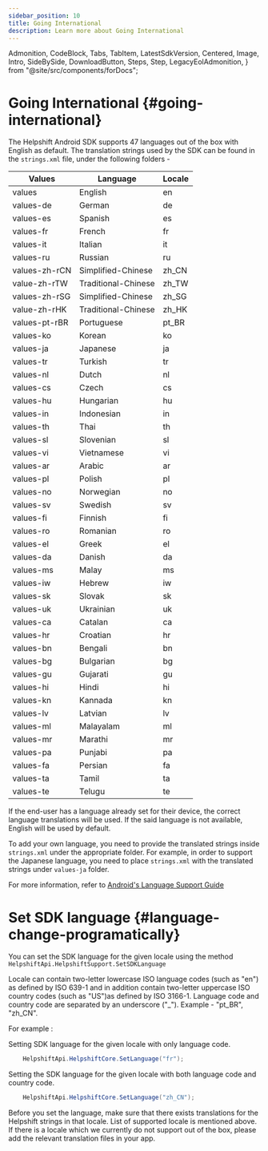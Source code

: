 ```yaml
---
sidebar_position: 10
title: Going International
description: Learn more about Going International
---
```


  Admonition,
  CodeBlock,
  Tabs,
  TabItem,
  LatestSdkVersion,
  Centered,
  Image,
  Intro,
  SideBySide,
  DownloadButton,
  Steps,
  Step,
  LegacyEolAdmonition,
} from "@site/src/components/forDocs";

<LegacyEolAdmonition />

# Going International {#going-international}

The Helpshift Android SDK supports 47 languages out of the box with
English as default. The translation strings used by the SDK can be
found in the `strings.xml` file, under the following folders -

| Values        | Language            | Locale |
| ------------- | ------------------- | ------ |
| values        | English             | en     |
| values-de     | German              | de     |
| values-es     | Spanish             | es     |
| values-fr     | French              | fr     |
| values-it     | Italian             | it     |
| values-ru     | Russian             | ru     |
| values-zh-rCN | Simplified-Chinese  | zh_CN  |
| value-zh-rTW  | Traditional-Chinese | zh_TW  |
| values-zh-rSG | Simplified-Chinese  | zh_SG  |
| value-zh-rHK  | Traditional-Chinese | zh_HK  |
| values-pt-rBR | Portuguese          | pt_BR  |
| values-ko     | Korean              | ko     |
| values-ja     | Japanese            | ja     |
| values-tr     | Turkish             | tr     |
| values-nl     | Dutch               | nl     |
| values-cs     | Czech               | cs     |
| values-hu     | Hungarian           | hu     |
| values-in     | Indonesian          | in     |
| values-th     | Thai                | th     |
| values-sl     | Slovenian           | sl     |
| values-vi     | Vietnamese          | vi     |
| values-ar     | Arabic              | ar     |
| values-pl     | Polish              | pl     |
| values-no     | Norwegian           | no     |
| values-sv     | Swedish             | sv     |
| values-fi     | Finnish             | fi     |
| values-ro     | Romanian            | ro     |
| values-el     | Greek               | el     |
| values-da     | Danish              | da     |
| values-ms     | Malay               | ms     |
| values-iw     | Hebrew              | iw     |
| values-sk     | Slovak              | sk     |
| values-uk     | Ukrainian           | uk     |
| values-ca     | Catalan             | ca     |
| values-hr     | Croatian            | hr     |
| values-bn     | Bengali             | bn     |
| values-bg     | Bulgarian           | bg     |
| values-gu     | Gujarati            | gu     |
| values-hi     | Hindi               | hi     |
| values-kn     | Kannada             | kn     |
| values-lv     | Latvian             | lv     |
| values-ml     | Malayalam           | ml     |
| values-mr     | Marathi             | mr     |
| values-pa     | Punjabi             | pa     |
| values-fa     | Persian             | fa     |
| values-ta     | Tamil               | ta     |
| values-te     | Telugu              | te     |

If the end-user has a language already set for their device, the correct
language translations will be used. If the said language is not
available, English will be used by default.

To add your own language, you need to provide the translated strings
inside `strings.xml` under the appropriate folder. For example, in
order to support the Japanese language, you need to place `strings.xml`
with the translated strings under `values-ja` folder.

For more information, refer to
[Android's Language Support Guide](http://developer.android.com/training/basics/supporting-devices/languages.html)

# Set SDK language {#language-change-programatically}

You can set the SDK language for the given locale using the method `HelpshiftApi.HelpshiftSupport.SetSDKLanguage`

Locale can contain two-letter lowercase ISO language codes (such as "en") as defined by ISO 639-1 and in addition contain two-letter uppercase ISO country codes (such as "US")as defined by ISO 3166-1. Language code and country code are separated by an underscore ("\_"). Example - "pt_BR", "zh_CN".

For example :

Setting SDK language for the given locale with only language code.

```csharp
    HelpshiftApi.HelpshiftCore.SetLanguage("fr");
```

Setting the SDK language for the given locale with both language code and country code.

```csharp
    HelpshiftApi.HelpshiftCore.SetLanguage("zh_CN");
```

Before you set the language, make sure that there exists translations for the Helpshift strings in that locale. List of supported locale is mentioned above.
If there is a locale which we currently do not support out of the box, please add the relevant translation files in your app.
